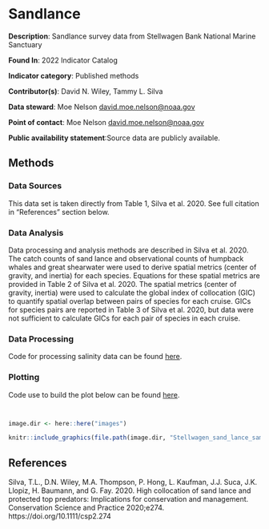 # Sandlance

**Description**: Sandlance survey data from Stellwagen Bank National Marine Sanctuary

**Found In**: 2022 Indicator Catalog

**Indicator category**: Published methods

**Contributor(s)**: David N. Wiley, Tammy L. Silva
  
**Data steward**: Moe Nelson <david.moe.nelson@noaa.gov>
  
**Point of contact**: Moe Nelson <david.moe.nelson@noaa.gov>

**Public availability statement**:Source data are publicly available.

## Methods
### Data Sources

This data set is taken directly from Table 1, Silva et al. 2020.  See full citation in "References" section below.

### Data Analysis

Data processing and analysis methods are described in Silva et al. 2020.  The catch counts of sand lance and observational counts of humpback whales and great shearwater were used to derive spatial metrics (center of gravity, and inertia) for each species.  Equations for these spatial metrics are provided in Table 2 of Silva et al. 2020. The spatial metrics (center of gravity,  inertia) were used to calculate the global index of collocation (GIC) to quantify spatial overlap between pairs of species for each cruise.  GICs for species pairs are reported in Table 3 of Silva et al. 2020, but data were not sufficient to calculate GICs for each pair of species in each cruise.



### Data Processing

Code for processing salinity data can be found [here](https://github.com/NOAA-EDAB/ecodata/blob/master/data-raw/get_sandlance.R).

### Plotting

Code use to build the plot below can be found [here](https://github.com/NOAA-EDAB/ecodata/blob/master/chunk-scripts/macrofauna_NE.Rmd-sandlance-colocation.R).

```r

```

```r

```


```r

image.dir <- here::here("images")

knitr::include_graphics(file.path(image.dir, "Stellwagen_sand_lance_sampling_map_1.jpg"))
```


## References

Silva, T.L., D.N. Wiley, M.A. Thompson, P. Hong, L. Kaufman, J.J. Suca, J.K. Llopiz, H. Baumann, and G. Fay.  2020.  High collocation of sand lance and protected top predators: Implications for conservation and management.  Conservation Science and Practice 2020;e274.  https://doi.org/10.1111/csp2.274